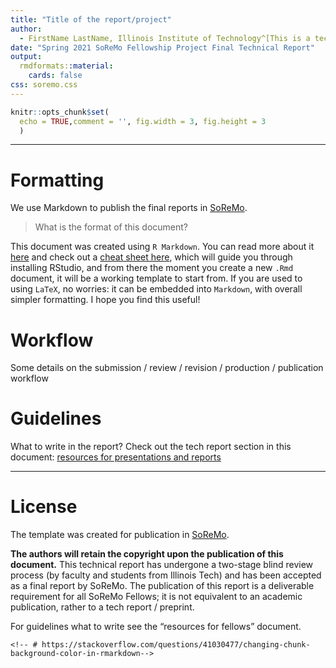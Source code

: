 ```yaml
---
title: "Title of the report/project" 
author: 
  - FirstName LastName, Illinois Institute of Technology^[This is a technical report required for Fellows who complete an approved and funded project for [Socially Responible Modeling, Computation, and Design](https://www.soremo.org), an initiative at Illinois Tech, [Contact the author](mailto:FirstName.LastName@hawkiit.edu).] 
date: "Spring 2021 SoReMo Fellowship Project Final Technical Report"
output: 
  rmdformats::material:
    cards: false
css: soremo.css
---
```


```r
knitr::opts_chunk$set(
  echo = TRUE,comment = '', fig.width = 3, fig.height = 3
  )
```

---

# Formatting

We use Markdown to publish the final reports in [SoReMo](http://journals.library.iit.edu/index.php/Soremo/). 

> What is the format of this document?

This document  was created using `R Markdown`. You can read more about it [here](https://www.markdownguide.org/getting-started/) and check out a [cheat sheet here](https://rstudio.com/wp-content/uploads/2015/02/rmarkdown-cheatsheet.pdf), which will guide you through installing RStudio, and from there the moment you create  a new `.Rmd` document, it will be a  working template to start from.  If you are used to using `LaTeX`, no worries: it can be embedded into `Markdown`, with overall simpler formatting. I hope you find this useful! 

# Workflow

Some details on the 
submission / review / revision / production / publication workflow 


# Guidelines

What to write in the report? Check out the tech report section in this document: [resources for presentations and reports](https://htmlpreview.github.io/?https://github.com/Sondzus/SoReMo/blob/main/SoReMo-ResourcesForFellows.html)

---


# License

The template was created for publication in [SoReMo](http://journals.library.iit.edu/index.php/Soremo/). 

**The authors will retain the copyright upon the publication of this document.** This technical report has undergone a two-stage blind review process (by faculty and students from Illinois Tech) and has been accepted as a final report by SoReMo. The publication of this report is a deliverable requirement for all SoReMo Fellows; it is not equivalent to an academic publication, rather to a tech report / preprint. 

For guidelines what to write see the "resources for fellows" document. 


    
    
    <!-- # https://stackoverflow.com/questions/41030477/changing-chunk-background-color-in-rmarkdown--> 